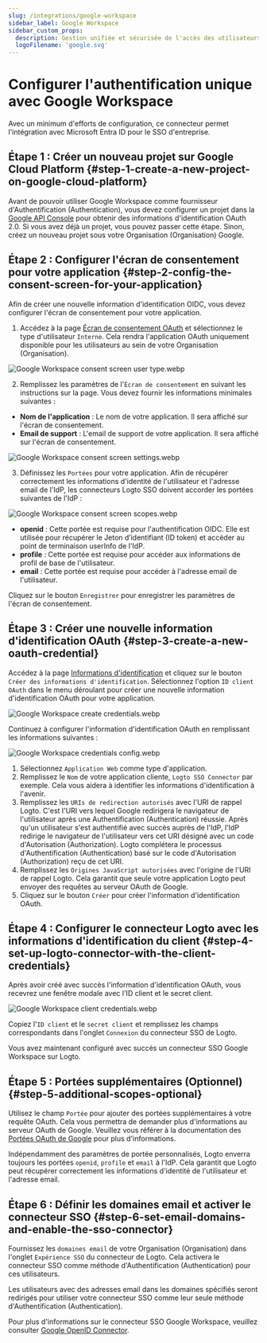 ```yaml
---
slug: /integrations/google-workspace
sidebar_label: Google Workspace
sidebar_custom_props:
  description: Gestion unifiée et sécurisée de l'accès des utilisateurs au sein de l'écosystème Google.
  logoFilename: 'google.svg'
---
```



# Configurer l'authentification unique avec Google Workspace

Avec un minimum d'efforts de configuration, ce connecteur permet l'intégration avec Microsoft Entra ID pour le SSO d'entreprise.

<GuideTip />

## Étape 1 : Créer un nouveau projet sur Google Cloud Platform \{#step-1-create-a-new-project-on-google-cloud-platform}

Avant de pouvoir utiliser Google Workspace comme fournisseur d'Authentification (Authentication), vous devez configurer un projet dans la [Google API Console](https://console.developers.google.com/) pour obtenir des informations d'identification OAuth 2.0. Si vous avez déjà un projet, vous pouvez passer cette étape. Sinon, créez un nouveau projet sous votre Organisation (Organisation) Google.

## Étape 2 : Configurer l'écran de consentement pour votre application \{#step-2-config-the-consent-screen-for-your-application}

Afin de créer une nouvelle information d'identification OIDC, vous devez configurer l'écran de consentement pour votre application.

1. Accédez à la page [Écran de consentement OAuth](https://console.cloud.google.com/apis/credentials/consent) et sélectionnez le type d'utilisateur `Interne`. Cela rendra l'application OAuth uniquement disponible pour les utilisateurs au sein de votre Organisation (Organisation).

![Google Workspace consent screen user type.webp](./assets/google_workspace_consent_screen_user_type.webp)

2. Remplissez les paramètres de l'`Écran de consentement` en suivant les instructions sur la page. Vous devez fournir les informations minimales suivantes :

- **Nom de l'application** : Le nom de votre application. Il sera affiché sur l'écran de consentement.
- **Email de support** : L'email de support de votre application. Il sera affiché sur l'écran de consentement.

![Google Workspace consent screen settings.webp](./assets/google_workspace_consent_screen_settings.webp)

3. Définissez les `Portées` pour votre application. Afin de récupérer correctement les informations d'identité de l'utilisateur et l'adresse email de l'IdP, les connecteurs Logto SSO doivent accorder les portées suivantes de l'IdP :

![Google Workspace consent screen scopes.webp](./assets/google_workspace_consent_screen_scopes.webp)

- **openid** : Cette portée est requise pour l'authentification OIDC. Elle est utilisée pour récupérer le Jeton d’identifiant (ID token) et accéder au point de terminaison userInfo de l'IdP.
- **profile** : Cette portée est requise pour accéder aux informations de profil de base de l'utilisateur.
- **email** : Cette portée est requise pour accéder à l'adresse email de l'utilisateur.

Cliquez sur le bouton `Enregistrer` pour enregistrer les paramètres de l'écran de consentement.

## Étape 3 : Créer une nouvelle information d'identification OAuth \{#step-3-create-a-new-oauth-credential}

Accédez à la page [Informations d'identification](https://console.cloud.google.com/apis/credentials) et cliquez sur le bouton `Créer des informations d'identification`. Sélectionnez l'option `ID client OAuth` dans le menu déroulant pour créer une nouvelle information d'identification OAuth pour votre application.

![Google Workspace create credentials.webp](./assets/google_workspace_create_credentials.webp)

Continuez à configurer l'information d'identification OAuth en remplissant les informations suivantes :

![Google Workspace credentials config.webp](./assets/google_workspace_credentials_config.webp)

1. Sélectionnez `Application Web` comme type d'application.
2. Remplissez le `Nom` de votre application cliente, `Logto SSO Connector` par exemple. Cela vous aidera à identifier les informations d'identification à l'avenir.
3. Remplissez les `URIs de redirection autorisés` avec l'URI de rappel Logto. C'est l'URI vers lequel Google redirigera le navigateur de l'utilisateur après une Authentification (Authentication) réussie. Après qu'un utilisateur s'est authentifié avec succès auprès de l'IdP, l'IdP redirige le navigateur de l'utilisateur vers cet URI désigné avec un code d'Autorisation (Authorization). Logto complétera le processus d'Authentification (Authentication) basé sur le code d'Autorisation (Authorization) reçu de cet URI.
4. Remplissez les `Origines JavaScript autorisées` avec l'origine de l'URI de rappel Logto. Cela garantit que seule votre application Logto peut envoyer des requêtes au serveur OAuth de Google.
5. Cliquez sur le bouton `Créer` pour créer l'information d'identification OAuth.

## Étape 4 : Configurer le connecteur Logto avec les informations d'identification du client \{#step-4-set-up-logto-connector-with-the-client-credentials}

Après avoir créé avec succès l'information d'identification OAuth, vous recevrez une fenêtre modale avec l'ID client et le secret client.

![Google Workspace client credentials.webp](./assets/google_workspace_client_credentials.webp)

Copiez l'`ID client` et le `secret client` et remplissez les champs correspondants dans l'onglet `Connexion` du connecteur SSO de Logto.

Vous avez maintenant configuré avec succès un connecteur SSO Google Workspace sur Logto.

## Étape 5 : Portées supplémentaires (Optionnel) \{#step-5-additional-scopes-optional}

Utilisez le champ `Portée` pour ajouter des portées supplémentaires à votre requête OAuth. Cela vous permettra de demander plus d'informations au serveur OAuth de Google. Veuillez vous référer à la documentation des [Portées OAuth de Google](https://developers.google.com/identity/protocols/oauth2/scopes) pour plus d'informations.

Indépendamment des paramètres de portée personnalisés, Logto enverra toujours les portées `openid`, `profile` et `email` à l'IdP. Cela garantit que Logto peut récupérer correctement les informations d'identité de l'utilisateur et l'adresse email.

## Étape 6 : Définir les domaines email et activer le connecteur SSO \{#step-6-set-email-domains-and-enable-the-sso-connector}

Fournissez les `domaines email` de votre Organisation (Organisation) dans l'onglet `Expérience SSO` du connecteur de Logto. Cela activera le connecteur SSO comme méthode d'Authentification (Authentication) pour ces utilisateurs.

Les utilisateurs avec des adresses email dans les domaines spécifiés seront redirigés pour utiliser votre connecteur SSO comme leur seule méthode d'Authentification (Authentication).

Pour plus d'informations sur le connecteur SSO Google Workspace, veuillez consulter [Google OpenID Connector](https://developers.google.com/identity/openid-connect/openid-connect).
